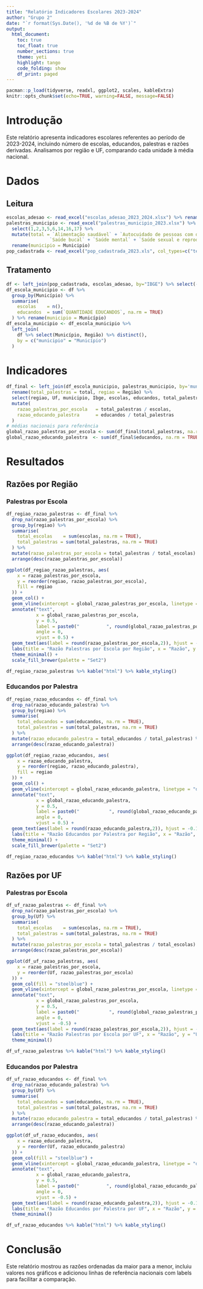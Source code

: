 ```yaml
---
title: "Relatório Indicadores Escolares 2023-2024"
author: "Grupo 2"
date: "`r format(Sys.Date(), '%d de %B de %Y')`"
output:
  html_document:
    toc: true
    toc_float: true
    number_sections: true
    theme: yeti
    highlight: tango
    code_folding: show
    df_print: paged
---
```


```r
pacman::p_load(tidyverse, readxl, ggplot2, scales, kableExtra)
knitr::opts_chunk$set(echo=TRUE, warning=FALSE, message=FALSE)
```

# Introdução
Este relatório apresenta indicadores escolares referentes ao período de 2023-2024, incluindo número de escolas, educandos, palestras e razões derivadas. Analisamos por região e UF, comparando cada unidade à média nacional.

# Dados
## Leitura
```r
escolas_adesao <- read_excel("escolas_adesao_2023_2024.xlsx") %>% rename(municipio = MUNICÍPIO)
palestras_municipio <- read_excel("palestras_municipio_2023.xlsx") %>%
  select(1,2,3,5,6,14,16,17) %>%
  mutate(total = `Alimentação saudável` + `Autocuidado de pessoas com doe` +
                `Saúde bucal` + `Saúde mental` + `Saúde sexual e reprodutiva`) %>%
  rename(municipio = Municipio)
pop_cadastrada <- read_excel("pop_cadastrada_2023.xls", col_types=c("text","text","text","numeric","text","numeric","numeric","numeric"))
```

## Tratamento
```r
df <- left_join(pop_cadastrada, escolas_adesao, by="IBGE") %>% select(-1,-9) %>% drop_na()
df_escola_municipio <- df %>%
  group_by(Município) %>%
  summarise(
    escolas    = n(),
    educandos  = sum(`QUANTIDADE EDUCANDOS`, na.rm = TRUE)
  ) %>% rename(municipio = Município)
df_escola_municipio <- df_escola_municipio %>%
  left_join(
    df %>% select(Município, Região) %>% distinct(),
    by = c("municipio" = "Município")
  )
```

# Indicadores
```r
df_final <- left_join(df_escola_municipio, palestras_municipio, by='municipio') %>%
  rename(total_palestras = total, regiao = Região) %>%
  select(regiao, Uf, municipio, Ibge, escolas, educandos, total_palestras) %>%
  mutate(
    razao_palestras_por_escola   = total_palestras / escolas,
    razao_educando_palestra      = educandos / total_palestras
  )
# médias nacionais para referência
global_razao_palestras_por_escola <- sum(df_final$total_palestras, na.rm = TRUE) / sum(df_final$escolas, na.rm = TRUE)
global_razao_educando_palestra  <- sum(df_final$educandos, na.rm = TRUE) / sum(df_final$total_palestras, na.rm = TRUE)
```

# Resultados

## Razões por Região

### Palestras por Escola

```r
df_regiao_razao_palestras <- df_final %>%
  drop_na(razao_palestras_por_escola) %>%
  group_by(regiao) %>%
  summarise(
    total_escolas    = sum(escolas, na.rm = TRUE),
    total_palestras = sum(total_palestras, na.rm = TRUE)
  ) %>%
  mutate(razao_palestras_por_escola = total_palestras / total_escolas) %>%
  arrange(desc(razao_palestras_por_escola))

ggplot(df_regiao_razao_palestras, aes(
    x = razao_palestras_por_escola,
    y = reorder(regiao, razao_palestras_por_escola),
    fill = regiao
  )) +
  geom_col() +
  geom_vline(xintercept = global_razao_palestras_por_escola, linetype = "dashed", size = 0.7) +
  annotate("text",
           x = global_razao_palestras_por_escola,
           y = 0.5,
           label = paste0("          ", round(global_razao_palestras_por_escola,2)),
           angle = 0,
           vjust = 0.5) +
  geom_text(aes(label = round(razao_palestras_por_escola,2)), hjust = -0.1) +
  labs(title = "Razão Palestras por Escola por Região", x = "Razão", y = "Região") +
  theme_minimal() +
  scale_fill_brewer(palette = "Set2")
```
```r
df_regiao_razao_palestras %>% kable("html") %>% kable_styling()
```

### Educandos por Palestra
```r
df_regiao_razao_educandos <- df_final %>%
  drop_na(razao_educando_palestra) %>%
  group_by(regiao) %>%
  summarise(
    total_educandos = sum(educandos, na.rm = TRUE),
    total_palestras = sum(total_palestras, na.rm = TRUE)
  ) %>%
  mutate(razao_educando_palestra = total_educandos / total_palestras) %>%
  arrange(desc(razao_educando_palestra))

ggplot(df_regiao_razao_educandos, aes(
    x = razao_educando_palestra,
    y = reorder(regiao, razao_educando_palestra),
    fill = regiao
  )) +
  geom_col() +
  geom_vline(xintercept = global_razao_educando_palestra, linetype = "dashed", size = 0.7) +
  annotate("text",
           x = global_razao_educando_palestra,
           y = 0.5,
           label = paste0("           ", round(global_razao_educando_palestra,2)),
           angle = 0,
           vjust = 0.5) +
  geom_text(aes(label = round(razao_educando_palestra,2)), hjust = -0.1) +
  labs(title = "Razão Educandos por Palestra por Região", x = "Razão", y = "Região") +
  theme_minimal() +
  scale_fill_brewer(palette = "Set2")
```
```r
df_regiao_razao_educandos %>% kable("html") %>% kable_styling()
```

## Razões por UF
### Palestras por Escola
```r
df_uf_razao_palestras <- df_final %>%
  drop_na(razao_palestras_por_escola) %>%
  group_by(Uf) %>%
  summarise(
    total_escolas    = sum(escolas, na.rm = TRUE),
    total_palestras = sum(total_palestras, na.rm = TRUE)
  ) %>%
  mutate(razao_palestras_por_escola = total_palestras / total_escolas) %>%
  arrange(desc(razao_palestras_por_escola))

ggplot(df_uf_razao_palestras, aes(
    x = razao_palestras_por_escola,
    y = reorder(Uf, razao_palestras_por_escola)
  )) +
  geom_col(fill = "steelblue") +
  geom_vline(xintercept = global_razao_palestras_por_escola, linetype = "dashed", size = 0.7) +
  annotate("text",
           x = global_razao_palestras_por_escola,
           y = 0.5,
           label = paste0("           ", round(global_razao_palestras_por_escola,2)),
           angle = 0,
           vjust = -0.5) +
  geom_text(aes(label = round(razao_palestras_por_escola,2)), hjust = -0.1) +
  labs(title = "Razão Palestras por Escola por UF", x = "Razão", y = "UF") +
  theme_minimal()
```
```r
df_uf_razao_palestras %>% kable("html") %>% kable_styling()
```

### Educandos por Palestra
```r
df_uf_razao_educandos <- df_final %>%
  drop_na(razao_educando_palestra) %>%
  group_by(Uf) %>%
  summarise(
    total_educandos = sum(educandos, na.rm = TRUE),
    total_palestras = sum(total_palestras, na.rm = TRUE)
  ) %>%
  mutate(razao_educando_palestra = total_educandos / total_palestras) %>%
  arrange(desc(razao_educando_palestra))

ggplot(df_uf_razao_educandos, aes(
    x = razao_educando_palestra,
    y = reorder(Uf, razao_educando_palestra)
  )) +
  geom_col(fill = "steelblue") +
  geom_vline(xintercept = global_razao_educando_palestra, linetype = "dashed", size = 0.7) +
  annotate("text",
           x = global_razao_educando_palestra,
           y = 0.5,
           label = paste0("          ", round(global_razao_educando_palestra,2)),
           angle = 0,
           vjust = -0.5) +
  geom_text(aes(label = round(razao_educando_palestra,2)), hjust = -0.1) +
  labs(title = "Razão Educandos por Palestra por UF", x = "Razão", y = "UF") +
  theme_minimal()
```
```r
df_uf_razao_educandos %>% kable("html") %>% kable_styling()
```

# Conclusão
Este relatório mostrou as razões ordenadas da maior para a menor, incluiu valores nos gráficos e adicionou linhas de referência nacionais com labels para facilitar a comparação.

